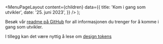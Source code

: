 
<Meta
  title='Kom i gang som utvikler'
  description='All informasjonen du trenger for å komme i gang som utvikler.'
/>

  <MenuPageLayout
    content={children}
    data={{
      title: 'Kom i gang som utvikler',
      date: '25. juni 2023',
    }}
  />
);

Besøk vår [readme på GitHub](https://github.com/digdir/designsystem#table-of-contents) for all informasjonen du trenger for å komme i gang som utvikler.

I tillegg kan det være nyttig å lese om [design tokens](/grunnleggende/designelementer/design-tokens)
